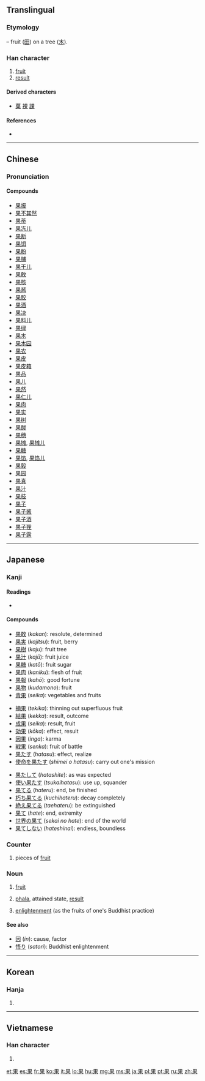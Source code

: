 {{also|杲}}
==Translingual==
{{stroke order|strokes=8}}

===Etymology===
{{Han compound|田|t1=fruit|木|t2=tree|ls=p}} – fruit ([[田]]) on a tree ([[木]]).

===Han character===
{{Han char|rn=75|rad=木|as=04|sn=8|four=6090<sub>4</sub>|canj=[[田]][[木]] (WD)}}

# [[fruit]]
# [[result]]

====Derived characters====
* [[菓]] [[裸]] [[課]]

====References====
* {{Han ref|kx=0516.110|dkj=14556|dj=0904.050|hdz=21168.110|uh=679C|ud=26524|bh=AA47|bd=43591}}

----

==Chinese==
{{zh-forms}}

===Pronunciation===
{{zh-pron
|m=guǒ
|c=gwo2
|h=pfs=kó
|mn=kó/kóe/ké
|mc=y
|oc=y
|ma=
|cat=n
}}

====Compounds====
* [[果报]]
* [[果不其然]]
* [[果蒂]]
* [[果冻儿]]
* [[果断]]
* [[果饵]]
* [[果粉]]
* [[果脯]]
* [[果干儿]]
* [[果敢]]
* [[果核]]
* [[果酱]]
* [[果胶]]
* [[果酒]]
* [[果决]]
* [[果料儿]]
* [[果绿]]
* [[果木]]
* [[果木园]]
* [[果农]]
* [[果皮]]
* [[果皮箱]]
* [[果品]]
* [[果儿]]
* [[果然]]
* [[果仁儿]]
* [[果肉]]
* [[果实]]
* [[果树]]
* [[果酸]]
* [[果穗]]
* [[果摊]], [[果摊儿]]
* [[果糖]]
* [[果馅]], [[果馅儿]]
* [[果毅]]
* [[果园]]
* [[果真]]
* [[果汁]]
* [[果枝]]
* [[果子]]
* [[果子酱]]
* [[果子酒]]
* [[果子狸]]
* [[果子露]]

----

==Japanese==

===Kanji===
{{ja-kanji|grade=4|rs=木04}}

====Readings====
* {{ja-readings|goon=[[か]] (ka)|kanon=[[か]] (ka)|kun=[[はたす]] ([[果たす]], hatasu), [[はたす]] ([[果す]], hatasu), [[はてる]] ([[果てる]], hateru), [[はて]] ([[果て]], hate), [[くだもの]] (kudamono)|nanori=[[み]] (mi), [[あきら]] (akira), [[はた]] (hata), [[はたす]] (hatasu), [[まさる]] (masaru)}}

====Compounds====
{{top3}}
* [[果敢]] (''kakan''): resolute, determined
* [[果実]] (''kajitsu''): fruit, berry
* [[果樹]] (''kaju''): fruit tree
* [[果汁]] (''kajū''): fruit juice
* [[果糖]] (''katō''): fruit sugar
* [[果肉]] (''kaniku''): flesh of fruit
* [[果報]] (''kahō''): good fortune
* [[果物]] (''kudamono''): fruit
* [[青果]] (''seika''): vegetables and fruits
{{mid3}}
* [[摘果]] (''tekika''): thinning out superfluous fruit
* [[結果]] (''kekka''): result, outcome
* [[成果]] (''seika''): result, fruit
* [[効果]] (''kōka''): effect, result
* [[因果]] (''inga''): karma
* [[戦果]] (''senka''): fruit of battle
* [[果たす]] (''hatasu''): effect, realize
* [[使命を果たす]] (''shimei o hatasu''): carry out one's mission
{{mid3}}
* [[果たして]] (''hatashite''): as was expected
* [[使い果たす]] (''tsukaihatasu''): use up, squander
* [[果てる]] (''hateru''): end, be finished
* [[朽ち果てる]] (''kuchihateru''): decay completely
* [[絶え果てる]] (''taehateru''): be extinguished
* [[果て]] (''hate''): end, extremity
* [[世界の果て]] (''sekai no hate''): end of the world
* [[果てしない]] (''hateshinai''): endless, boundless
{{bottom}}

===Counter===
{{ja-pos|か|counter}} 

# pieces of [[fruit]]

===Noun===
{{ja-noun|か}}

# [[fruit]]
# {{context|Buddhism|lang=ja|sort=か}} [[phala]], attained state, [[result]]
# {{context|Buddhism|lang=ja|sort=か}} [[enlightenment]] (as the fruits of one's Buddhist practice)

====See also====
* [[因]] (''in''): cause, factor
* [[悟り]] (''satori''): Buddhist enlightenment

----

==Korean==

===Hanja===
{{ko-hanja|hangeul=과|eumhun=|rv=gwa|mr=kwa|y=kwa}}

# {{defn|lang=ko|sort=木04}}

----

==Vietnamese==

===Han character===
{{vi-hantu|[[quả]], [[hủ]]|rs=木04}}

# {{defn|lang=vi|sort=木04}}

[[et:果]]
[[es:果]]
[[fr:果]]
[[ko:果]]
[[it:果]]
[[lo:果]]
[[hu:果]]
[[mg:果]]
[[ms:果]]
[[ja:果]]
[[pl:果]]
[[pt:果]]
[[ru:果]]
[[zh:果]]
